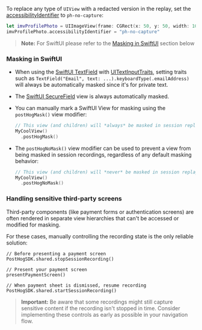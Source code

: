 To replace any type of `UIView` with a redacted version in the replay, set the [accessibilityIdentifier](https://developer.apple.com/documentation/uikit/uiaccessibilityidentification/1623132-accessibilityidentifier) to `ph-no-capture`:

```swift
let imvProfilePhoto = UIImageView(frame: CGRect(x: 50, y: 50, width: 100, height: 100))
imvProfilePhoto.accessibilityIdentifier = "ph-no-capture"
```

> **Note:** For SwiftUI please refer to the [Masking in SwiftUI](#masking-in-swiftui) section below

### Masking in SwiftUI

- When using the [SwiftUI TextField](https://developer.apple.com/documentation/swiftui/textfield) with [UITextInputTraits](https://developer.apple.com/documentation/uikit/uitextinputtraits), setting traits such as `TextField("Email", text: ...).keyboardType(.emailAddress)` will always be automatically masked since it's for private text.
- The [SwiftUI SecureField](https://developer.apple.com/documentation/swiftui/securefield) view is always automatically masked.
- You can manually mark a SwiftUI View for masking using the `postHogMask()` view modifier:

  ```swift
  // This view (and children) will *always* be masked in session replay recordings
  MyCoolView()
    .postHogMask()
  ```
- The `postHogNoMask()` view modifier can be used to prevent a view from being masked in session recordings, regardless of any default masking behavior:

  ```swift
  // This view (and children) will *never* be masked in session replay recordings
  MyCoolView()
    .postHogNoMask()
  ```

### Handling sensitive third-party screens

Third-party components (like payment forms or authentication screens) are often rendered in separate view hierarchies that can't be accessed or modified for masking.

For these cases, manually controlling the recording state is the only reliable solution:

```ios_swift
// Before presenting a payment screen
PostHogSDK.shared.stopSessionRecording()

// Present your payment screen
presentPaymentScreen()

// When payment sheet is dismissed, resume recording
PostHogSDK.shared.startSessionRecording()
```

> **Important:** Be aware that some recordings might still capture sensitive content if the recording isn't stopped in time. Consider implementing these controls as early as possible in your navigation flow.
